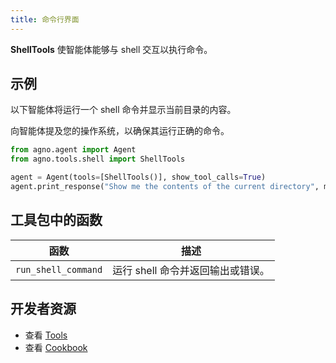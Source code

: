 ```yaml
---
title: 命令行界面
---
```

**ShellTools** 使智能体能够与 shell 交互以执行命令。

## 示例

以下智能体将运行一个 shell 命令并显示当前目录的内容。

<Note>
  向智能体提及您的操作系统，以确保其运行正确的命令。
</Note>

```python cookbook/tools/shell_tools.py
from agno.agent import Agent
from agno.tools.shell import ShellTools

agent = Agent(tools=[ShellTools()], show_tool_calls=True)
agent.print_response("Show me the contents of the current directory", markdown=True)
```

## 工具包中的函数

| 函数            | 描述                                           |
| ------------------- | ----------------------------------------------------- |
| `run_shell_command` | 运行 shell 命令并返回输出或错误。 |

## 开发者资源

- 查看 [Tools](https://github.com/agno-agi/agno/blob/main/libs/agno/agno/tools/shell.py)
- 查看 [Cookbook](https://github.com/agno-agi/agno/blob/main/cookbook/tools/shell_tools.py)